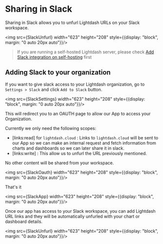 
# Sharing in Slack

Sharing in Slack allows you to unfurl Lightdash URLs on your Slack workspace.

<img src={SlackUnfurl} width="623" height="208" style={{display: "block", margin: "0 auto 20px auto"}}/>

> If you are running a self-hosted Lightdash server, please check [Add Slack integration on self-hosting](https://docs.lightdash.com/guides/sharing-in-slack) first

## Adding Slack to your organization

If you want to give slack access to your Lightdash organization, go to `Settings > Slack` and click `Add to Slack` button. 

<img src={SlackSettings} width="623" height="208" style={{display: "block", margin: "0 auto 20px auto"}}/>

This will redirect you to an OAUTH page to allow our App to access your Organization. 

Currently we only need the following scopes: 

- [links:read] for `lightdash.cloud` : Links to `lightdash.cloud` will be sent to our App 
so we can make an internal request and fetch information from charts and dashboards so we can later share it in slack.
- [links:write] : This allow us to unfurl the URL previously mentioned. 

No other content will be shared from your workspace. 

<img src={SlackOauth} width="623" height="208" style={{display: "block", margin: "0 auto 20px auto"}}/>

That's it 

<img src={SlackApp} width="623" height="208" style={{display: "block", margin: "0 auto 20px auto"}}/>


Once our app has access to your Slack workspace, you can add Lightdash URL links and they will be 
automatically unfurled with your chart or dashboard details.

<img src={SlackUnfurl} width="623" height="208" style={{display: "block", margin: "0 auto 20px auto"}}/>
